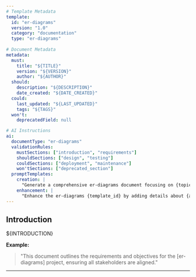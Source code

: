 ```yaml
---
# Template Metadata
template:
  id: "er-diagrams"
  version: "1.0"
  category: "documentation"
  type: "er-diagrams"
  
# Document Metadata
metadata:
  must:
    title: "${TITLE}"
    version: "${VERSION}"
    author: "${AUTHOR}"
  should:
    description: "${DESCRIPTION}"
    date_created: "${DATE_CREATED}"
  could:
    last_updated: "${LAST_UPDATED}"
    tags: "${TAGS}"
  won't:
    deprecatedField: null

# AI Instructions
ai:
  documentType: "er-diagrams"
  validationRules:
    mustSections: ["introduction", "requirements"]
    shouldSections: ["design", "testing"]
    couldSections: ["deployment", "maintenance"]
    won'tSections: ["deprecated_section"]
  promptTemplates:
    creation: |
      "Generate a comprehensive er-diagrams document focusing on {topic}..."
    enhancement: |
      "Enhance the er-diagrams {template_id} by adding details about {aspect}..."
---
```


<!-- 
TEMPLATE USAGE:
1. Replace all ${PLACEHOLDER} markers with actual content.
2. Remove all template comments and instructions.
3. Validate against the schema defined in metadata.
4. Update document metadata with actual values.

Pattern to Follow:
- Maintain clarity and consistency across all sections.
- Ensure all required sections are thoroughly detailed.
- Use specific and actionable language for requirements.
-->

## Introduction
<!-- AI-VALIDATION: Introduction must provide a clear overview of the document's purpose and scope. -->
${INTRODUCTION}

**Example:**
> "This document outlines the requirements and objectives for the [er-diagrams] project, ensuring all stakeholders are aligned."

<!-- 
AI-CONTEXT: Introduction Section
Purpose: Provide a clear and concise overview of the document.
Guidelines:
- State the purpose and scope.
- Outline the main objectives.
- Mention any key stakeholders or audiences.
 -->


---
